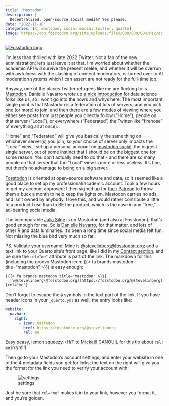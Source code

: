 ```yaml
---
title: "Mastodon"
description: |
  Decentralized, open-source social media? Yes please.
date: "2022-11-18"
categories: [R, mastodon, social media, twitter, quarto]
image: https://cdn.fosstodon.org/site_uploads/files/000/000/004/@1x/ec7a05be77b5390f.png
---
```


[[![Fosstodon logo](https://cdn.fosstodon.org/site_uploads/files/000/000/004/@1x/ec7a05be77b5390f.png)](https://fosstodon.org)]{.aside}

I'm less than thrilled with late 2022 Twitter. Not a fan of the new administration; let's just leave it at that. I'm worried about whether the academic API will survive the present melée, and whether it will be overrun with awfulness with the slashing of content moderators, or turned over to AI moderation systems which I can assert are not ready for the full-time job.

Anyway, one of the places Twitter refugees like me are flocking to is [Mastodon](https://mastodon.org). Danielle Navarro wrote up [a nice introduction](https://blog.djnavarro.net/posts/2022-11-03_what-i-know-about-mastodon/) for data science folks like us, so I won't go into the hows and whys here. The most important single point is that Mastodon is a federation of lots of servers, and you pick one (or more) to join, and then there are a few modes of viewing where you either see posts from just people you directly follow ("Home"), people on that server ("Local"), or everywhere ("Federated", the Twitter-like "firehose" of everything all at once).

"Home" and "Federated" will give you basically the same thing on whichever server(s) you join, so your choice of server only impacts the "Local" view. I set up a personal account on [mastodon.social](https://mastodon.social), the biggest single server, out of some instinct that I should be on the biggest one for some reason. You don't actually need to do that - and there are so many people on that server that the "Local" view is more or less useless. It's fine, but there's no advantage to being on a big server.

[Fosstodon](https://fosstodon.org) is oriented at open-source software and data, so it seemed like a good place to set up my professional/academic account. Took a few hours to get my account approved; I then signed up for [their Patreon](https://www.patreon.com/fosstodon) to throw them a buck a month to help keep the lights on. Mastodon carries no ads, and isn't owned by anybody. I love this, and would rather contribute a little to a product I use than to BE the product, which is the case in any "free," ad-bearing social media.

The incomparable [Julia Silge](https://mastodon.social/@juliasilge@fosstodon.org) is on Mastodon (and also at Fosstodon); that's good enough for me. So is [Danielle Navarro](https://mastodon.social/@djnavarro@fosstodon.org), for that matter, and lots of other R and data luminaries. It's been a long time since social media felt fun. Not missing the blue bird very much so far.

PS. Validate your username! Mine is [@stevelinberg@fosstodon.org](https://fosstodon.org/@stevelinberg); add a text link to your Quarto site's front page, like I did in my [Contact section](/#contact), and be sure the `rel="me"` attribute is part of the link. The markdown for this (including the groovy Mastodon icon: {{< fa brands mastodon title="mastodon" >}}) is easy enough:

```
{{{< fa brands mastodon title="mastodon" >}}}
  [\@stevelinberg\@fosstodon.org](https://fosstodon.org/@stevelinberg){rel="me"}
```

Don't forget to escape the `@` symbols in the text part of the link. If you have header icons in your `_quarto.yml` as well, the entry looks like:

```yml
website:
  navbar:
    right:
      - icon: mastodon
        href: https://fosstodon.org/@stevelinberg
        rel: me
```

Easy peasy, lemon squeezy. (H/T to [Mickaël CANOUIL](https://fosstodon.org/@MickaelCanouil) for [this tip](https://fosstodon.org/@MickaelCanouil/109355167379296655) about `rel: me` in yml!)

Then go to your Mastodon's account settings, and enter your website in one of the 4 metadata fields you get for links; the text on the right will give you the format for the link you need to verify your account with:

![settings](settings.png)

Just be sure that `rel="me"` makes it in to your link, however you format it, and you're golden.
